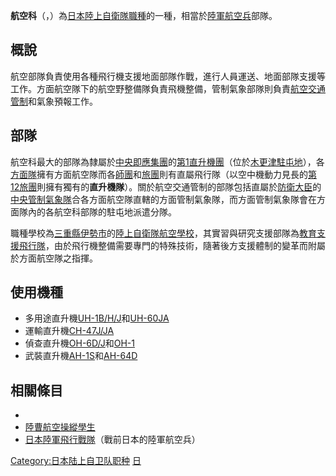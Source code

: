 '''航空科'''（{{lang|en|こうくうか}}，{{lang|en|Aviation}}）為[[日本|日本]][[陸上自衛隊|陸上自衛隊]][[職種_(陸上自衛隊)|職種]]的一種，相當於[[陸軍航空兵|陸軍航空兵]]部隊。

==概說==
航空部隊負責使用各種飛行機支援地面部隊作戰，進行人員運送、地面部隊支援等工作。方面航空隊下的航空野整備隊負責飛機整備，管制氣象部隊則負責[[航空交通管制|航空交通管制]]和氣象預報工作。
==部隊==
航空科最大的部隊為隸屬於[[中央即應集團|中央即應集團]]的[[第1直升機團_(日本)|第1直升機團]]（位於[[木更津駐屯地|木更津駐屯地]]），各[[方面隊|方面隊]]擁有方面航空隊而各[[師團|師團]]和[[旅團|旅團]]則有直屬飛行隊（以空中機動力見長的[[第12旅團_(陸上自衛隊)|第12旅團]]則擁有獨有的'''直升機隊'''）。關於航空交通管制的部隊包括直屬於[[防衛大臣|防衛大臣]]的[[中央管制氣象隊|中央管制氣象隊]]合各方面航空隊直轄的方面管制氣象隊，而方面管制氣象隊會在方面隊內的各航空科部隊的駐屯地派遣分隊。

職種學校為[[三重縣|三重縣]][[伊勢市|伊勢市]]的[[陸上自衛隊航空學校|陸上自衛隊航空學校]]，其實習與研究支援部隊為[[教導隊_(陸上自衛隊)|教育支援飛行隊]]，由於飛行機整備需要專門的特殊技術，隨著後方支援體制的變革而附屬於方面航空隊之指揮。
==使用機種==
* 多用途直升機[[UH-1直升機|UH-1B/H/J]]和[[UH-60黑鷹直升機|UH-60JA]]
* 運輸直升機[[CH-47直升機|CH-47J/JA]]
* 偵查直升機[[McDonnell_Douglas_MD_500_Defender|OH-6D/J]]和[[川崎OH-1|OH-1]]
* 武裝直升機[[AH-1眼鏡蛇|AH-1S]]和[[AH-64阿帕契|AH-64D]]

==相關條目==
*{{Link-ja|陸上自衛隊航空學校|陸上自衛隊航空学校}}
* [[陸曹航空操縱學生|陸曹航空操縱學生]]
* [[陸軍飛行戰隊_(日本陸軍)|日本陸軍飛行戰隊]]（戰前日本的陸軍航空兵）
{{陸上自衛隊職種}}



[[Category:日本陆上自卫队职种|Category:日本陆上自卫队职种]]
[[Category:陸軍航空隊|日]]